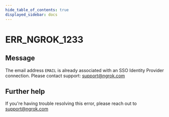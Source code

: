 ```yaml
---
hide_table_of_contents: true
displayed_sidebar: docs
---
```



# ERR_NGROK_1233

## Message

The email address `EMAIL` is already associated with an SSO Identity Provider connection. Please contact support: support@ngrok.com

<ErrorDetails error="err_ngrok_1233" />

## Further help

If you're having trouble resolving this error, please reach out to [support@ngrok.com](mailto:support@ngrok.com?subject=Help%20with%20ERR_NGROK_1233)
